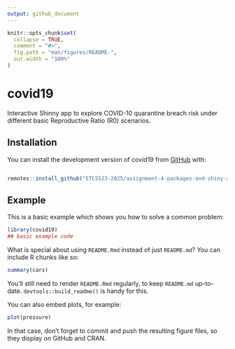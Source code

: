 ```yaml
---
output: github_document
---
```


<!-- README.md is generated from README.Rmd. Please edit that file -->

```r
knitr::opts_chunk$set(
  collapse = TRUE,
  comment = "#>",
  fig.path = "man/figures/README-",
  out.width = "100%"
)
```

# covid19

<!-- badges: start -->
<!-- badges: end -->

Interactive Shinny app to explore COVID-10 quarantine breach risk under different basic Reproductive Ratio (R0) scenarios. 

## Installation

You can install the development version of covid19 from [GitHub](https://github.com/) with:

``` r

remotes::install_github("ETC5523-2025/assignment-4-packages-and-shiny-apps-mey63631", subdir = "covid19")

```

## Example

This is a basic example which shows you how to solve a common problem:

```r
library(covid19)
## basic example code

```

What is special about using `README.Rmd` instead of just `README.md`? You can include R chunks like so:

```r
summary(cars)
```

You'll still need to render `README.Rmd` regularly, to keep `README.md` up-to-date. `devtools::build_readme()` is handy for this.

You can also embed plots, for example:

```r
plot(pressure)
```

In that case, don't forget to commit and push the resulting figure files, so they display on GitHub and CRAN.
